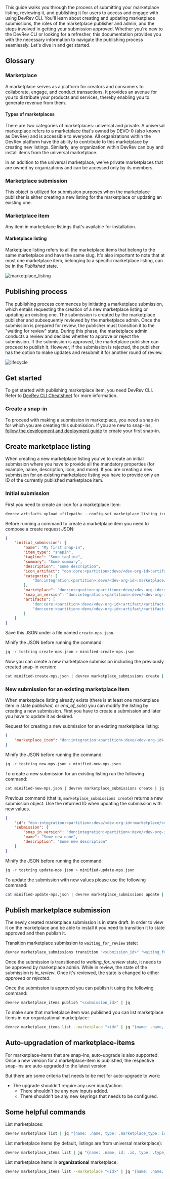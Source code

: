 This guide walks you through the process of submitting your marketplace listing, reviewing it, and publishing it for users to access and engage with using DevRev CLI. You'll learn about creating and updating marketplace submissions, the roles of the marketplace publisher and admin, and the steps involved in getting your submission approved. Whether you're new to the DevRev CLI or looking for a refresher, this documentation provides you with the necessary information to navigate the publishing process seamlessly. Let's dive in and get started.

## Glossary

### Marketplace

A marketplace serves as a platform for creators and consumers to collaborate, engage, and conduct transactions. It provides an avenue for you to distribute your products and services, thereby enabling you to generate revenue from them.

#### Types of marketplaces

There are two categories of marketplaces: universal and private. A universal marketplace refers to a marketplace that's owned by DEVO-0 (also known as DevRev) and is accessible to everyone. All organizations within the DevRev platform have the ability to contribute to this marketplace by creating new listings. Similarly, any organization within DevRev can buy and install items from the universal marketplace.

In an addition to the universal marketplace, we've private marketplaces that are owned by organizations and can be accessed only by its members.

### Marketplace submission

This object is utilized for submission purposes when the marketplace publisher is either creating a new listing for the marketplace or updating an existing one.

### Marketplace item

Any item in marketplace listings that's available for installation.

#### Marketplace listing

Marketplace listing refers to all the marketplace items that belong to the same marketplace and have the same slug. It's also important to note that at most one marketplace item, belonging to a specific marketplace listing, can be in the _Published_ state.

![marketplace_listing](https://github.com/devrev/fern-api-docs/assets/74637789/fb0b82c7-99ae-492c-935a-69b62648097a)

## Publishing process

The publishing process commences by initiating a marketplace submission, which entails requesting the creation of a new marketplace listing or updating an existing one. The submission is created by the marketplace publisher and subsequently reviewed by the marketplace admin. Once the submission is prepared for review, the publisher must transition it to the "waiting for review" state. During this phase, the marketplace admin conducts a review and decides whether to approve or reject the submission. If the submission is approved, the marketplace publisher can proceed to publish it. However, if the submission is rejected, the publisher has the option to make updates and resubmit it for another round of review.

![lifecycle](https://github.com/devrev/fern-api-docs/assets/74637789/d46e0c84-7331-4ce0-8fd4-19399bc77812)

## Get started

To get started with publishing marketplace item, you need DevRev CLI. Refer to [DevRev CLI Cheatsheet](/snap-in-development/references/install-dev-rev-cli) for more information.

### Create a snap-in

To proceed with making a submission in marketplace, you need a snap-in for which you are creating this submission. If you are new to snap-ins, [follow the development and deployment guide](/snap-in-development/tutorials/overview) to create your first snap-in.

## Create marketplace listing

When creating a new marketplace listing you've to create an initial submission where you have to provide all the mandatory properties (for example, name, description, icon, and more). If you are creating a new submission for an existing marketplace listing you have to provide only an ID of the currently published marketplace item.

### Initial submission

First you need to create an icon for a marketplace item:

```bash
devrev artifacts upload <filepath> --config-set marketplace_listing_icon
```

Before running a command to create a marketplace item you need to compose a create request JSON:

```json
{
    "initial_submission": {
        "name": "My first snap-in",
        "item_type": "snapin",
        "tagline": "Some tagline",
        "summary": "Some summary",
        "description": "Some description",
        "icon_artifact": "don:core:<partition>:devo/<dev-org-id>:artifact/<artifact-id>",
        "categories": [
            "don:integration:<partition>:devo/<dev-org-id>:marketplace/<marketplace-id>:marketplace-category/<category-id>"
        ],
        "marketplace": "don:integration:<partition>:devo/<dev-org-id>:marketplace/<marketplace-id>",
        "snap_in_version": "don:integration:<partition>:devo/<dev-org-id>:snap_in_package/<snap-in-package-id>:snap_in_version/<snap-in-version-id>",
        "artifacts": [
            "don:core:<partition>:devo/<dev-org-id>:artifact/<artifact-id>",
            "don:core:<partition>:devo/<dev-org-id>:artifact/<artifact-id>"
        ]
    }
}
```

Save this JSON under a file named `create-mps.json`.

Minify the JSON before running the command:

```bash
jq -r tostring create-mps.json > minified-create-mps.json
```

Now you can create a new marketplace submission including the previously created snap-in version:

```bash
cat minified-create-mps.json | devrev marketplace_submissions create | jq
```

### New submission for an existing marketplace item

When marketplace listing already exists (there is at least one marketplace item in state _published_, or _end_of_sale_) you can modify the listing by creating a new submission. First you have to create a submission and later you have to update it as desired.

Request for creating a new submission for an existing marketplace listing:

```json
{
    "marketplace_item": "don:integration:<partition>:devo/<dev-org-id>:marketplace/<marketplace-id>:marketplace_item/<marketplace-item-id>"
}
```

Minify the JSON before running the command:

```bash
jq -r tostring new-mps.json > minified-new-mps.json
```

To create a new submission for an existing listing run the following command:

```bash
cat minified-new-mps.json | devrev marketplace_submissions create | jq
```

Previous command (that is, `marketplace_submissions create`) returns a new submission object. Use the returned ID when updating the submission with new values.

```json
{
    "id": "don:integration:<partition>:devo/<dev-org-id>:marketplace/<marketplace-id>:marketplace_submission/<marketplace-submission-id>",
    "submission": {
        "snap_in_version": "don:integration:<partition>:devo/<dev-org-id>:snap_in_package/<snap-in-package-id>:snap_in_version/<snap-in-version-id>",
        "name": "Some new name",
        "description": "Some new description"
    }
}
```

Minify the JSON before running the command:

```bash
jq -r tostring update-mps.json > minified-update-mps.json
```

To update the submission with new values please use the following command:

```bash
cat minified-update-mps.json | devrev marketplace_submissions update | jq
```

## Publish marketplace submission

The newly created marketplace submission is in state draft. In order to view it on the marketplace and be able to install it you need to transition it to state approved and then publish it.

Transition marketplace submission to `waiting_for_review` state:

```bash
devrev marketplace_submissions transition "<submission_id>" "waiting_for_review" | jq
```

Once the submission is transitioned to _waiting_for_review_ state, it needs to be approved by marketplace admin. While in review, the state of the submission is _in_review_. Once it's reviewed, the state is changed to either _approved_ or _rejected_.

Once the submission is approved you can publish it using the following command:

```bash
devrev marketplace_items publish "<submission_id>" | jq
```

To make sure that marketplace item was published you can list marketplace items in our organizational marketplace:

```bash
devrev marketplace_items list --marketplace "<id>" | jq "{name: .name, id: .id}"
```

## Auto-upgradation of marketplace-items

For marketplace-items that are snap-ins, auto-upgrade is also supported.
Once a new version for a marketplace-item is published, the respective snap-ins are auto-upgraded to the latest version.

But there are some criteria that needs to be met for auto-upgrade to work:

- The upgrade shouldn't require any user input/action.
  - There shouldn't be any new inputs added.
  - There shouldn't be any new keyrings that needs to be configured.

## Some helpful commands

List marketplaces:

```bash
devrev marketplace list | jq "{name: .name, type: .marketplace_type, id: .id}"
```

List marketplace items (by default, listings are from universal marketplace):

```bash
devrev marketplace_items list | jq "{name: .name, id: .id, type: .type}"
```

List marketplace items in **organizational** marketplace:

```bash
devrev marketplace_items list --marketplace "<id>" | jq "{name: .name, id: .id, type: .type}"
```
